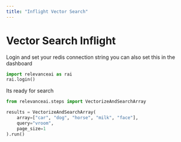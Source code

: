 ```yaml
---
title: "Inflight Vector Search"
---
```


# Vector Search Inflight
Login and set your redis connection string you can also set this in the dashboard
```python Python
import relevanceai as rai
rai.login()
```
Its ready for search
```python Python
from relevanceai.steps import VectorizeAndSearchArray

results = VectorizeAndSearchArray(
    array=["car", "dog", "horse", "milk", "face"],
    query="vroom",
    page_size=1
).run()
```
